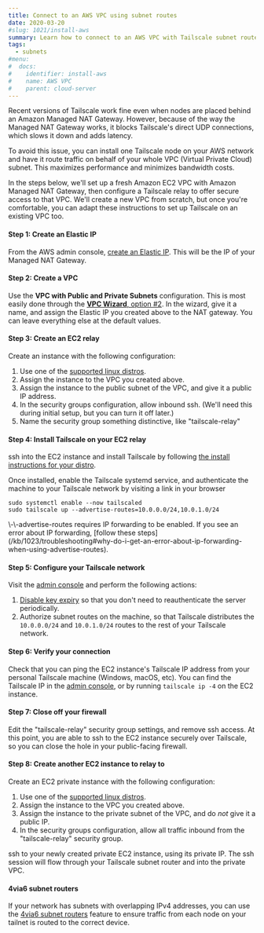 ```yaml
---
title: Connect to an AWS VPC using subnet routes
date: 2020-03-20
#slug: 1021/install-aws
summary: Learn how to connect to an AWS VPC with Tailscale subnet routes.
tags:
  - subnets
#menu:
#  docs:
#    identifier: install-aws
#    name: AWS VPC
#    parent: cloud-server
---
```


Recent versions of Tailscale work fine even when nodes are placed behind an
Amazon Managed NAT Gateway. However, because of the way the Managed NAT
Gateway works, it blocks Tailscale's direct UDP connections, which slows it
down and adds latency.

To avoid this issue, you can install one Tailscale node on your AWS network
and have it route traffic on behalf of your whole VPC (Virtual Private
Cloud) subnet. This maximizes performance and minimizes bandwidth costs.

In the steps below, we'll set up a fresh Amazon EC2 VPC with Amazon Managed
NAT Gateway, then configure a Tailscale relay to offer secure access to that
VPC. We'll create a new VPC from scratch, but once you're comfortable, you
can adapt these instructions to set up Tailscale on an existing VPC too.

#### Step 1: Create an Elastic IP

From the AWS admin console, [create an Elastic IP][eip]. This will be the IP of
your Managed NAT Gateway.

[eip]: https://console.aws.amazon.com/vpc/home#Addresses

#### Step 2: Create a VPC

Use the **VPC with Public and Private Subnets** configuration. This is most easily
done through the [**VPC Wizard**, option #2][wizard]. In the wizard, give it a
name, and assign the Elastic IP you created above to the NAT gateway. You can
leave everything else at the default values.

[wizard]: https://console.aws.amazon.com/vpc/home?region=us-east-1#wizardSelector

#### Step 3: Create an EC2 relay

Create an instance with the following configuration:

1. Use one of the [supported linux distros](/kb/1017/install).
1. Assign the instance to the VPC you created above.
1. Assign the instance to the public subnet of the VPC, and give it a public IP address.
1. In the security groups configuration, allow inbound ssh. (We'll need
   this during initial setup, but you can turn it off later.)
1. Name the security group something distinctive, like "tailscale-relay"

#### Step 4: Install Tailscale on your EC2 relay

ssh into the EC2 instance and install Tailscale by following [the install
instructions for your distro](/download/linux).

Once installed, enable the Tailscale systemd service, and authenticate the
machine to your Tailscale network by visiting a link in your browser

```
sudo systemctl enable --now tailscaled
sudo tailscale up --advertise-routes=10.0.0.0/24,10.0.1.0/24
```

<Note>
  \-\-advertise-routes requires IP forwarding to be enabled. If you see an error about IP
  forwarding, [follow these
  steps](/kb/1023/troubleshooting#why-do-i-get-an-error-about-ip-forwarding-when-using-advertise-routes).
</Note>

#### Step 5: Configure your Tailscale network

Visit the [admin console][admin] and perform the following actions:

1. [Disable key expiry](/kb/1028/key-expiry) so that you don't need to
   reauthenticate the server periodically.
1. Authorize subnet routes on the machine, so that Tailscale
   distributes the `10.0.0.0/24` and `10.0.1.0/24` routes to the rest
   of your Tailscale network.

#### Step 6: Verify your connection

Check that you can ping the EC2 instance's Tailscale IP address from your
personal Tailscale machine (Windows, macOS, etc). You can find the Tailscale IP
in the [admin console][admin], or by running `tailscale ip -4` on
the EC2 instance.

#### Step 7: Close off your firewall

Edit the "tailscale-relay" security group settings, and remove ssh access. At
this point, you are able to ssh to the EC2 instance securely over Tailscale, so
you can close the hole in your public-facing firewall.

#### Step 8: Create another EC2 instance to relay to

Create an EC2 private instance with the following configuration:

1. Use one of the [supported linux distros](/kb/1017/install).
1. Assign the instance to the VPC you created above.
1. Assign the instance to the private subnet of the VPC, and do
   _not_ give it a public IP.
1. In the security groups configuration, allow all traffic inbound
   from the "tailscale-relay" security group.

ssh to your newly created private EC2 instance, using its private
IP. The ssh session will flow through your Tailscale subnet router
and into the private VPC.

#### 4via6 subnet routers

If your network has subnets with overlapping IPv4 addresses, you can use the [4via6 subnet routers][4via6]
feature to ensure traffic from each node on your tailnet is routed to the correct device.

[4via6]: /kb/1201/4via6-subnets
[admin]: https://login.tailscale.com/admin
